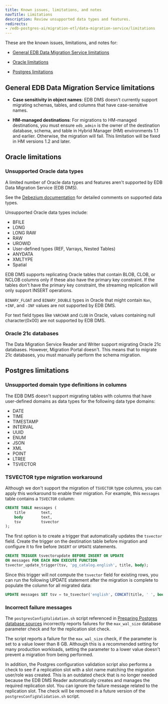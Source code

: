 ```yaml
---
title: Known issues, limitations, and notes
navTitle: Limitations
description: Review unsupported data types and features.
redirects:
- /edb-postgres-ai/migration-etl/data-migration-service/limitations
---
```


These are the known issues, limitations, and notes for:

-   [General EDB Data Migration Service limitations](limitations.mdx#general-edb-data-migration-service-limitations)

-   [Oracle limitations](limitations.mdx#oracle-limitations)

-   [Postgres limitations](limitations.mdx#postgres-limitations)

## General EDB Data Migration Service limitations

-   **Case sensitivity in object names**: EDB DMS doesn’t currently support migrating schemas, tables, and columns that have case-sensitive names.

-   **HM-managed destinations**: For migrations to HM-managed destinations, you must ensure `edb_admin` is the owner of the destination database, schema, and table in Hybrid Manager (HM) environments 1.1 and earlier. Otherwise, the migration will fail. This limitation will be fixed in HM versions 1.2 and later.

## Oracle limitations

### Unsupported Oracle data types

A limited number of Oracle data types and features aren't supported by EDB Data Migration Service (EDB DMS).

See the [Debezium documentation](https://debezium.io/documentation/reference/3.2/connectors/oracle.html#oracle-data-type-mappings) for detailed comments on supported data types.

Unsupported Oracle data types include:

-   BFILE
-   LONG
-   LONG RAW
-   RAW
-   UROWID
-   User-defined types (REF, Varrays, Nested Tables)
-   ANYDATA
-   XMLTYPE
-   Spatial

EDB DMS supports replicating Oracle tables that contain BLOB, CLOB, or NCLOB columns only if these also have the primary key constraint. If the tables don't have the primary key constraint, the streaming replication will only support INSERT operations.

`BINARY_FLOAT` and `BINARY_DOUBLE` types in Oracle that might contain `Nan`, `+INF`, and `-INF` values are not supported by EDB DMS.

For text field types like `VARCHAR` and `CLOB` in Oracle, values containing null character(0x00) are not supported by EDB DMS.

### Oracle 21c databases

The Data Migration Service Reader and Writer support migrating Oracle 21c databases. However, Migration Portal doesn't. This means that to migrate 21c databases, you must manually perform the schema migration.

## Postgres limitations

### Unsupported domain type definitions in columns

The EDB DMS doesn't support migrating tables with columns that have user-defined domains as data types for the following data type domains:

-   DATE
-   TIME
-   TIMESTAMP
-   INTERVAL
-   UUID
-   ENUM
-   JSON
-   XML
-   POINT
-   LTREE
-   TSVECTOR

### TSVECTOR type migration workaround

Although we don't support the migration of `TSVECTOR` type columns, you can apply this workaround to enable their migration. For example, this `messages` table contains a `TSVECTOR` column:

```sql
CREATE TABLE messages (
    title       text,
    body        text,
    tsv         tsvector
);
```

The first option is to create a trigger that automatically updates the `tsvector` field. Create the trigger on the destination table before migration and configure it to fire before `INSERT` or `UPDATE` statements.

```sql
CREATE TRIGGER tsvectorupdate BEFORE INSERT OR UPDATE
ON messages FOR EACH ROW EXECUTE FUNCTION
tsvector_update_trigger(tsv, 'pg_catalog.english', title, body);
```

Since this trigger will not compute the `tsvector` field for existing rows, you can run the following UPDATE statement after the migration is complete to populate the column for all migrated data:

```sql
UPDATE messages SET tsv = to_tsvector('english', CONCAT(title, ' ', body)) WHERE tsv IS NULL;
```

### Incorrect failure messages

The `postgresConfigValidation.sh` script referenced in [Preparing Postgres database sources](/edb-postgres-ai/hybrid-manager/using_hybrid_manager/migration/migration_guides/self_managed_pg_to_hm_managed/preparing_source_pg_db/) incorrectly reports failures for the `max_wal_size` database parameter check and for the replication slot check.

The script reports a failure for the `max_wal_size` check, if the parameter is set to a value lower than 8 GB. Although this is a recommended setting for many production workloads, setting the parameter to a lower value doesn't prevent a migration from being performed.

In addition, the Postgres configuration validation script also performs a check to see if a replication slot with a slot name matching the migration user/role was created. This is an outdated check that is no longer needed because the EDB DMS Reader automatically creates and manages the required replication slot. You can ignore the failure message related to the replication slot. The check will be removed in a future version of the `postgresConfigValidation.sh` script.
